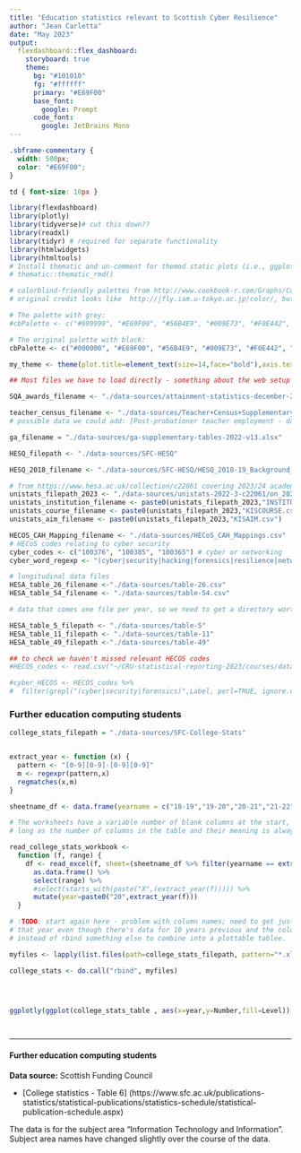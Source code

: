 ---
title: "Education statistics relevant to Scottish Cyber Resilience"
author: "Jean Carletta"
date: "May 2023"
output: 
  flexdashboard::flex_dashboard:
    storyboard: true
    theme:
      bg: "#101010"
      fg: "#ffffff"
      primary: "#E69F00"
      base_font:
        google: Prompt
      code_font:
        google: JetBrains Mono
---


```{css}

.sbframe-commentary {
  width: 500px;
  color: "#E69F00";
}

td { font-size: 10px }


```

```{r setup, include=FALSE}
library(flexdashboard)
library(plotly)
library(tidyverse)# cut this down??
library(readxl)
library(tidyr) # required for separate functionality
library(htmlwidgets)
library(htmltools)
# Install thematic and un-comment for themed static plots (i.e., ggplot2)
# thematic::thematic_rmd()

# colorblind-friendly palettes from http://www.cookbook-r.com/Graphs/Colors_%28ggplot2%29/#a-colorblind-friendly-palette -
# original credit looks like  http://jfly.iam.u-tokyo.ac.jp/color/, but that no longer exists.

# The palette with grey:
#cbPalette <- c("#999999", "#E69F00", "#56B4E9", "#009E73", "#F0E442", "#0072B2", "#D55E00", "#CC79A7")

# The original palette with black:
cbPalette <- c("#000000", "#E69F00", "#56B4E9", "#009E73", "#F0E442", "#0072B2", "#D55E00", "#CC79A7")

my_theme <- theme(plot.title=element_text(size=14,face="bold"),axis.text=element_text(size=12),axis.text.x = element_text(angle=90), axis.title=element_text(size=12),strip.text.x = element_text(size = 14))

## Most files we have to load directly - something about the web setup means they won't using the URL

SQA_awards_filename <- "./data-sources/attainment-statistics-december-2022.xlsx"

teacher_census_filename <- "./data-sources/Teacher+Census+Supplementary+Statistics+2022.xlsx"
# possible data we could add: [Post-probationer teacher employment - dashboard](https://scotland.shinyapps.io/sg-post-probationer-employment-dashboard/)

ga_filename = "./data-sources/ga-supplementary-tables-2022-v13.xlsx"

HESQ_filepath <- "./data-sources/SFC-HESQ"

HESQ_2018_filename <- "./data-sources/SFC-HESQ/HESQ_2018-19_Background_Tables.xlsx"

# from https://www.hesa.ac.uk/collection/c22061 covering 2023/24 academic year
unistats_filepath_2023 <- "./data-sources/unistats-2022-3-c22061/on_2023_05_02_13_16_10/"
unistats_institution_filename <- paste0(unistats_filepath_2023,"INSTITUTION.csv")
unistats_course_filename <- paste0(unistats_filepath_2023,"KISCOURSE.csv")
unistats_aim_filename <- paste0(unistats_filepath_2023,"KISAIM.csv")

HECOS_CAH_Mapping_filename <- "./data-sources/HECoS_CAH_Mappings.csv"
# HECoS codes relating to cyber security  
cyber_codes <- c("100376", "100385", "100365") # cyber or networking
cyber_word_regexp <- "(cyber|security|hacking|forensics|resilience|network)"

# longitudinal data files
HESA_table_26_filename <-"./data-sources/table-26.csv"
HESA_table_54_filename <- "./data-sources/table-54.csv"

# data that comes one file per year, so we need to get a directory worth of files to do longitudinal analysis

HESA_table_5_filepath <- "./data-sources/table-5"
HESA_table_11_filepath <- "./data-sources/table-11"
HESA_table_49_filepath <-"./data-sources/table-49"

## to check we haven't missed relevant HECOS codes
#HECOS_codes <- read.csv("~/CRU-statistical-reporting-2023/courses/data-sources/unistats-list-of-HECOS-codes/valid-entries.csv")

#cyber_HECOS <- HECOS_codes %>%
#  filter(grepl("(cyber|security|forensics)",Label, perl=TRUE, ignore.case = TRUE)) ## this is very coarse. Check whole set by eye!

```
### Further education computing students

```{r}

college_stats_filepath = "./data-sources/SFC-College-Stats"


extract_year <- function (x) {
  pattern <- "[0-9][0-9]-[0-9][0-9]"
  m <- regexpr(pattern,x)
  regmatches(x,m)
}

sheetname_df <- data.frame(yearname = c("18-19","19-20","20-21","21-22"),sheetname = c("Figure 6","Figure 7","Table 6","Table 6"), skip=c(4,7,6,6))

# The worksheets have a variable number of blank columns at the start, but read_excel discards those - as
# long as the number of columns in the table and their meaning is always the same, we're fine.

read_college_stats_workbook <- 
  function (f, range) {
    df <- read_excel(f, sheet=(sheetname_df %>% filter(yearname == extract_year(f)) %>% pull(sheetname)),skip=(sheetname_df %>% filter(yearname == extract_year(f)) %>% pull(skip)), trim_ws=TRUE) %>% 
      as.data.frame() %>% 
      select(range) %>%
      #select(starts_with(paste("X",(extract_year(f))))) %>%
      mutate(year=paste0("20",extract_year(f)))
  }

# :TODO: start again here - problem with column names; need to get just Subject Area is information, only the data for
# that year even though there's data for 10 years previous and the columns are often in different orders, and then
# instead of rbind something else to combine into a plottable tablee.

myfiles <- lapply(list.files(path=college_stats_filepath, pattern="*.xlsx", full.names=TRUE), read_college_stats_workbook,range=1:3) 

college_stats <- do.call("rbind", myfiles) 




ggplotly(ggplot(college_stats_table , aes(x=year,y=Number,fill=Level)) + geom_col() + labs(x = "academic year", y="Number of students") + my_theme + scale_fill_manual(values=cbPalette))

  
```


*** 

#### Further education computing students

**Data source:** Scottish Funding Council

- [College statistics - Table 6] (https://www.sfc.ac.uk/publications-statistics/statistical-publications/statistics-schedule/statistical-publication-schedule.aspx)


The data is for the subject area "Information Technology and Information". Subject area names have changed slightly over the course of the data.




